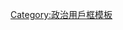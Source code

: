{{Userbox
|border-c=#e0e0e0
|border-s=1
|id-c=#bfbfbf
|id-fc=#f91900
|id-s=11
|id={{lang|en|NO<br/>GFW!}}
|info-c=white
|info-fc=black
|info-s=9
|info=此用戶認為[[防火长城|GFW]]的存在和它對瀏覽維基百科時所作的網路-{干}-擾，'''嚴重阻礙了中文維基百科的發展'''。
|usercategory=認為GFW阻礙中文維基百科發展的維基人
}}
<noinclude>
[[Category:政治用戶框模板]]</noinclude>
